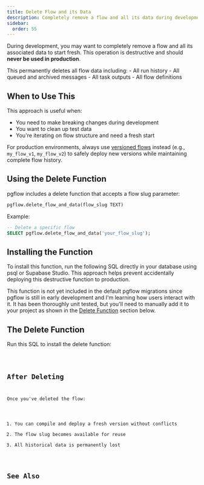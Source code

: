 ```yaml
---
title: Delete Flow and its Data
description: Completely remove a flow and all its data during development
sidebar:
  order: 55
---
```



During development, you may want to completely remove a flow and all its associated data to start fresh. This operation is destructive and should **never be used in production**.

<Aside type="danger" title="Data Loss Warning">
This permanently deletes all flow data including:
- All run history
- All queued and archived messages
- All task outputs
- All flow definitions
</Aside>

## When to Use This

This approach is useful when:
- You need to make breaking changes during development
- You want to clean up test data
- You're iterating on flow structure and need a fresh start

For production environments, always use [versioned flows](/how-to/version-flows/) instead (e.g., `my_flow_v1`, `my_flow_v2`) to safely deploy new versions while maintaining complete flow history.

## Using the Delete Function

pgflow includes a delete function that accepts a flow slug parameter:

```sql
pgflow.delete_flow_and_data(flow_slug TEXT)
```

Example:
```sql
-- Delete a specific flow
SELECT pgflow.delete_flow_and_data('your_flow_slug');
```

## Installing the Function

To install this function, run the following SQL directly in your database using psql or Supabase Studio. This approach helps prevent accidentally deploying this destructive function to production.

<Aside type="caution">
This function is not yet included in the default pgflow migrations since pgflow is still in early development and I'm learning how users interact with it. It has been thoroughly unit tested, but you'll need to manually add it to your project as shown in the <a href="#the-delete-function">Delete Function</a> section below.
</Aside>

## The Delete Function

Run this SQL to install the delete function:

<Code lang="sql" code={deleteFlowFunctionCode} />

## After Deleting

Once you've deleted the flow:

1. You can compile and deploy a fresh version without conflicts
2. The flow slug becomes available for reuse
3. All historical data is permanently lost

## See Also

<CardGrid>
  <LinkCard
    title="Version your flows"
    description="Safe flow updates for production"
    href="/how-to/version-flows/"
  />
  <LinkCard
    title="Update flow options"
    description="Non-breaking configuration changes"
    href="/how-to/update-flow-options/"
  />
</CardGrid>

